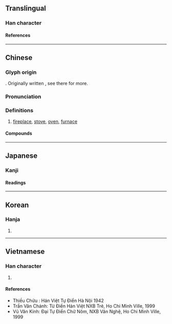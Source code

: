 {{also|炉}}
{{character info}}
{{character info|0xf932}}
==Translingual==

===Han character===
{{Han char|rn=86|rad=火|as=16|sn=20|four=91817|canj=FYPT|ids=⿰火盧}}

====References====
{{Han ref|kx=0686.310|dkj=19566|dj=1099.170|hdz=32246.250|uh=7210|ud=29200|bh=C46C|bd=50284}}
{{Han ref|uh=F932}}

----

==Chinese==
{{zh-forms|s=炉|alt=鑪/炉}}

===Glyph origin===
{{Han etym}}
{{Han compound|火|盧|ls=psc|c1=s|c2=p|t1=fire}}. Originally written {{zh-l|*盧}}, see there for more.

===Pronunciation===
{{zh-pron
|m=lú
|m-s=nu2
|dg=лу1
|c=lou4
|h=pfs=lù
|md=lù
|mn=lô͘
|mn-t=lou5
|w=3lu
|mc=y
|oc=y
|cat=n
}}

===Definitions===
{{zh-hanzi}}

# [[fireplace]], [[stove]], [[oven]], [[furnace]]

====Compounds====
{{zh-der|焗爐|冬扇夏爐|出爐|別具爐錘|博山香爐|原子爐|另起爐灶|回爐|回爐復帳|圍爐|壁爐|太陽爐|官法如爐|封爐|小爐兒匠|平爐|微波爐|手爐|打氣爐|打箭爐|提爐|支爐兒|暖爐|水火爐|沽酒當爐|洋爐|洪爐|洪爐燎髮|火爐|炕爐子|烘爐|烤爐|焚化爐|煉焦爐|煉鐵爐|煤氣爐|熔爐|爐公|爐坑|爐子|爐心|爐房|爐條|爐橋|爐渣|爐火|爐火純青|爐灰|爐灶|爐甘石|爐石水泥|爐神老君|爐膛|爐臺|爐襯|爐門|爐餅|瓦斯爐|當爐|立鼎安爐|腳爐|轉化爐|銀爐|鍋爐|鎔爐|開爐|電爐|電磁爐|風爐|香爐|香爐峰|高爐|鼓風爐|鐵爐|錢爐}}

{{zh-cat|Fire|Home appliances}}

----

==Japanese==
{{ja-kanji forms|炉|爐}}

===Kanji===
{{ja-kanji|shin=炉|rs=火16}}

====Readings====
{{ja-readings|goon=る|kanon=ろ|kun=いろり-}}

----

==Korean==

===Hanja===
{{ko-hanja|hangeul=[[로]]>[[노]]|eumhun=}}

# {{rfdef|ko|sort=火16}}

----

==Vietnamese==

===Han character===
{{vi-readings|reading=lô|rs=火16}}

# {{rfdef|vi|sort=火16}}

====References====
* Thiều Chửu : Hán Việt Tự Điển Hà Nội 1942
* Trần Văn Chánh: Từ Điển Hán Việt NXB Trẻ, Ho Chi Minh Ville, 1999
* Vũ Văn Kính: Đại Tự Điển Chữ Nôm, NXB Văn Nghệ, Ho Chi Minh Ville, 1999